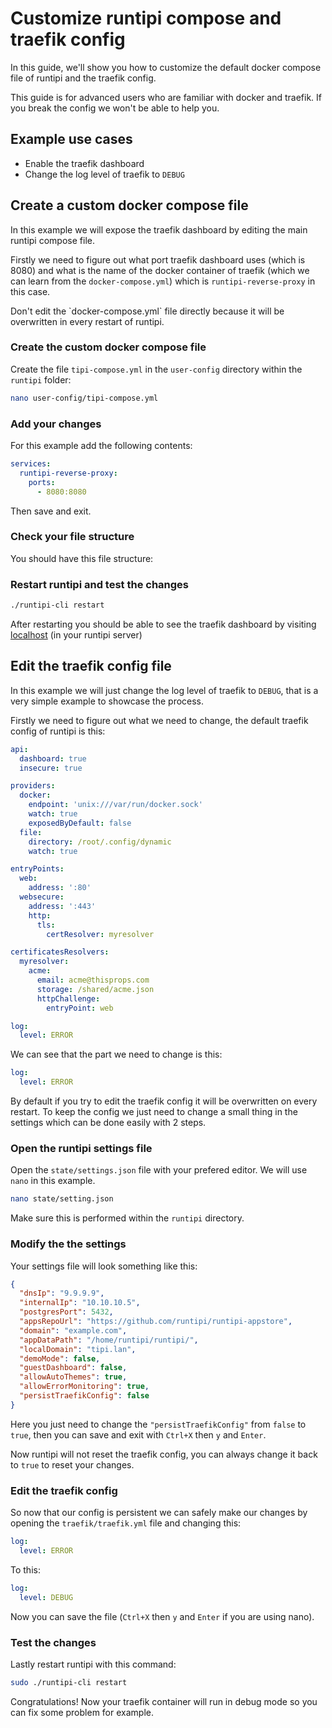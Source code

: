 
# Customize runtipi compose and traefik config

In this guide, we'll show you how to customize the default docker compose file of runtipi and the traefik config.

<Callout type="warning">
  This guide is for advanced users who are familiar with docker and traefik. If you break the config
  we won't be able to help you.
</Callout>

## Example use cases

- Enable the traefik dashboard
- Change the log level of traefik to `DEBUG`

## Create a custom docker compose file

In this example we will expose the traefik dashboard by editing the main runtipi compose file.

Firstly we need to figure out what port traefik dashboard uses (which is 8080) and what is the name of the docker container of traefik (which we can learn from the `docker-compose.yml`) which is `runtipi-reverse-proxy` in this case.

<Callout>
  Don't edit the `docker-compose.yml` file directly because it will be overwritten in every restart
  of runtipi.
</Callout>

<Steps>

### Create the custom docker compose file

Create the file `tipi-compose.yml` in the `user-config` directory within the `runtipi` folder:

```bash
nano user-config/tipi-compose.yml
```

### Add your changes

For this example add the following contents:

```yaml
services:
  runtipi-reverse-proxy:
    ports:
      - 8080:8080
```

Then save and exit.

### Check your file structure

You should have this file structure:

<FileTree>
  <FileTree.Folder name="runtipi" defaultOpen>
    <FileTree.Folder name="user-config" defaultOpen>
      <FileTree.File name="tipi-compose.yml" />
    </FileTree.Folder>
  </FileTree.Folder>
</FileTree>

### Restart runtipi and test the changes

```bash
./runtipi-cli restart
```

After restarting you should be able to see the traefik dashboard by visiting [localhost](http://127.0.0.1:8080) (in your runtipi server)

</Steps>

## Edit the traefik config file

In this example we will just change the log level of traefik to `DEBUG`, that is a very simple example to showcase the process.

Firstly we need to figure out what we need to change, the default traefik config of runtipi is this:

```yaml
api:
  dashboard: true
  insecure: true

providers:
  docker:
    endpoint: 'unix:///var/run/docker.sock'
    watch: true
    exposedByDefault: false
  file:
    directory: /root/.config/dynamic
    watch: true

entryPoints:
  web:
    address: ':80'
  websecure:
    address: ':443'
    http:
      tls:
        certResolver: myresolver

certificatesResolvers:
  myresolver:
    acme:
      email: acme@thisprops.com
      storage: /shared/acme.json
      httpChallenge:
        entryPoint: web

log:
  level: ERROR
```

We can see that the part we need to change is this:

```yaml
log:
  level: ERROR
```

By default if you try to edit the traefik config it will be overwritten on every restart. To keep the config we just need to change a small thing in the settings
which can be done easily with 2 steps.

<Steps>

### Open the runtipi settings file

Open the `state/settings.json` file with your prefered editor. We will use `nano` in this example.

```bash
nano state/setting.json
```

Make sure this is performed within the `runtipi` directory.

### Modify the the settings

Your settings file will look something like this:

```json
{
  "dnsIp": "9.9.9.9",
  "internalIp": "10.10.10.5",
  "postgresPort": 5432,
  "appsRepoUrl": "https://github.com/runtipi/runtipi-appstore",
  "domain": "example.com",
  "appDataPath": "/home/runtipi/runtipi/",
  "localDomain": "tipi.lan",
  "demoMode": false,
  "guestDashboard": false,
  "allowAutoThemes": true,
  "allowErrorMonitoring": true,
  "persistTraefikConfig": false
}
```

Here you just need to change the `"persistTraefikConfig"` from `false` to `true`, then you can save and exit with `Ctrl+X` then `y` and `Enter`.

Now runtipi will not reset the traefik config, you can always change it back to `true` to reset your changes.

### Edit the traefik config

So now that our config is persistent we can safely make our changes by opening the `traefik/traefik.yml` file and changing this:

```yaml
log:
  level: ERROR
```

To this:

```yaml
log:
  level: DEBUG
```

Now you can save the file (`Ctrl+X` then `y` and `Enter` if you are using nano).

### Test the changes

Lastly restart runtipi with this command:

```bash
sudo ./runtipi-cli restart
```

Congratulations! Now your traefik container will run in debug mode so you can fix some problem for example.

</Steps>

